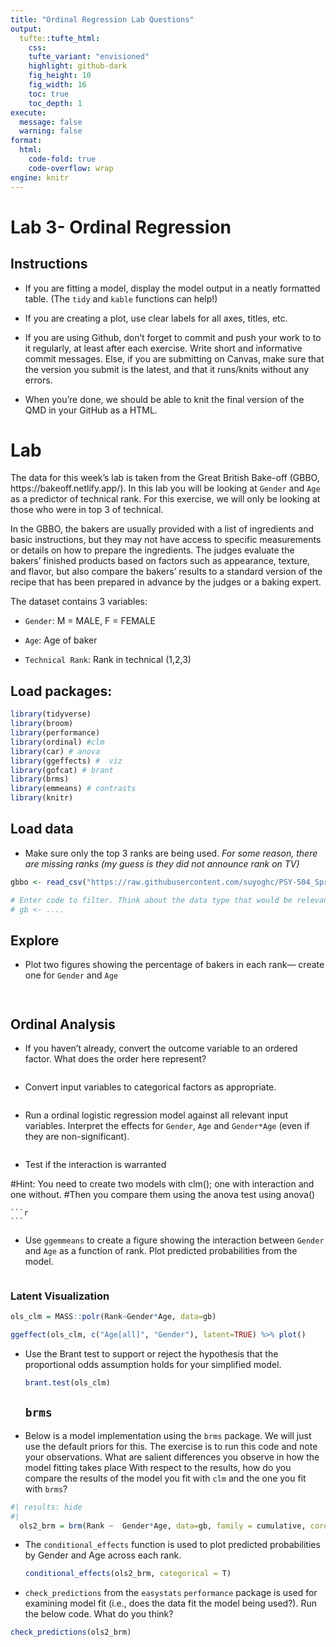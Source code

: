```yaml
---
title: "Ordinal Regression Lab Questions"
output: 
  tufte::tufte_html:
    css: 
    tufte_variant: "envisioned"
    highlight: github-dark
    fig_height: 10
    fig_width: 16
    toc: true
    toc_depth: 1
execute: 
  message: false
  warning: false
format: 
  html:
    code-fold: true
    code-overflow: wrap
engine: knitr
---
```


# Lab 3- Ordinal Regression

## Instructions

-   If you are fitting a model, display the model output in a neatly formatted table. (The `tidy` and `kable` functions can help!)

-   If you are creating a plot, use clear labels for all axes, titles, etc.

-   If you are using Github, don't forget to commit and push your work to to it regularly, at least after each exercise. Write short and informative commit messages.
    Else, if you are submitting on Canvas, make sure that the version you submit is the latest, and that it runs/knits without any errors. 

-   When you're done, we should be able to knit the final version of the QMD in your GitHub as a HTML.

# Lab

The data for this week's lab is taken from the Great British Bake-off (GBBO, https://bakeoff.netlify.app/). In this lab you will be looking at `Gender` and `Age` as a predictor of technical rank. For this exercise, we will only be looking at those who were in top 3 of technical.

In the GBBO, the bakers are usually provided with a list of ingredients and basic instructions, but they may not have access to specific measurements or details on how to prepare the ingredients. The judges evaluate the bakers' finished products based on factors such as appearance, texture, and flavor, but also compare the bakers' results to a standard version of the recipe that has been prepared in advance by the judges or a baking expert.

The dataset contains 3 variables:

-   `Gender`: M = MALE, F = FEMALE

-   `Age`: Age of baker

-   `Technical Rank`: Rank in technical (1,2,3)

## Load packages:

```r
library(tidyverse)
library(broom)
library(performance)
library(ordinal) #clm
library(car) # anova
library(ggeffects) #  viz
library(gofcat) # brant
library(brms)
library(emmeans) # contrasts
library(knitr)

```

## Load data

-   Make sure only the top 3 ranks are being used. *For some reason, there are missing ranks (my guess is they did not announce rank on TV)*

```r

gbbo <- read_csv("https://raw.githubusercontent.com/suyoghc/PSY-504_Spring-2025/refs/heads/main/Ordinal%20Regression/data/GBBO.csv")

# Enter code to filter. Think about the data type that would be relevant for Rank
# gb <- ....

```

## Explore

-   Plot two figures showing the percentage of bakers in each rank--- create one for `Gender` and `Age`

    ```r

    ```

```r
```

## Ordinal Analysis

-   If you haven't already, convert the outcome variable to an ordered factor. What does the order here represent?

    ```r

    ```

-   Convert input variables to categorical factors as appropriate.

    ```r

    ```

-   Run a ordinal logistic regression model against all relevant input variables. Interpret the effects for `Gender`, `Age` and `Gender*Age` (even if they are non-significant).

    ```r

    ```


-   Test if the interaction is warranted

#Hint: You need to create two models with clm(); one with interaction and one without.
#Then you compare them using the anova test using anova()

    ```r

    ```


-   Use `ggemmeans` to create a figure showing the interaction between `Gender` and `Age` as a function of rank. Plot predicted probabilities from the model.

    ```r

    ```

### Latent Visualization

```r

ols_clm = MASS::polr(Rank~Gender*Age, data=gb)

ggeffect(ols_clm, c("Age[all]", "Gender"), latent=TRUE) %>% plot()

```

-   Use the Brant test to support or reject the hypothesis that the proportional odds assumption holds for your simplified model.

    ```r

    brant.test(ols_clm)

    ```

    ## `brms`

-   Below is a model implementation using the `brms` package. We will just use the default priors for this. 
The exercise is to run this code and note your observations. 
What are salient differences you observe in how the model fitting takes place
With respect to the results, how do you compare the results of the model you fit with `clm` and the one you fit with `brms`?

```r
#| results: hide
#| 
  ols2_brm = brm(Rank ~  Gender*Age, data=gb, family = cumulative, cores = 4,chains = 4)
```

-  The `conditional_effects` function is used to plot predicted probabilities by Gender and Age across each rank. 

    ```r
    conditional_effects(ols2_brm, categorical = T)
    ```

- `check_predictions` from the `easystats` `performance` package is used for examining model fit (i.e., does the data fit the model being used?). 
Run the below code. What do you think?

```r
check_predictions(ols2_brm)
```
